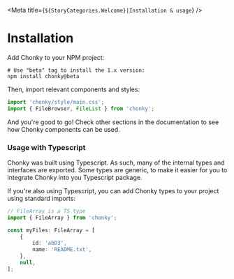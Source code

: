 
<Meta title={`${StoryCategories.Welcome}|Installation & usage`} />

<ChonkyHeader />

# Installation

Add Chonky to your NPM project:

```shell
# Use "beta" tag to install the 1.x version:
npm install chonky@beta
```

Then, import relevant components and styles:

```js
import 'chonky/style/main.css';
import { FileBrowser, FileList } from 'chonky';
```

And you're good to go! Check other sections in the documentation to see how Chonky
components can be used.

### Usage with Typescript

Chonky was built using Typescript. As such, many of the internal types and interfaces
are exported. Some types are generic, to make it easier for you to integrate Chonky
into you Typescript package.

If you're also using Typescript, you can add Chonky types to your project using
standard
imports:

```ts
// FileArray is a TS type
import { FileArray } from 'chonky';

const myFiles: FileArray = [
    {
        id: 'abD3',
        name: 'README.txt',
    },
    null,
];
```
